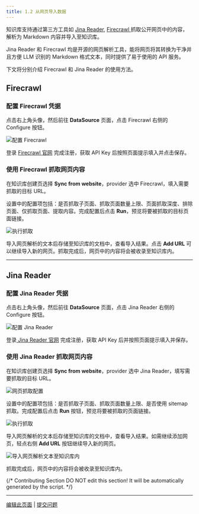 ```yaml
---
title: 1.2 从网页导入数据
---
```


知识库支持通过第三方工具如 [Jina Reader](https://jina.ai/reader), [Firecrawl ](https://www.firecrawl.dev/)抓取公开网页中的内容，解析为 Markdown 内容并导入至知识库。

<Info>
Jina Reader 和 Firecrawl 均是开源的网页解析工具，能将网页将其转换为干净并且方便 LLM 识别的 Markdown 格式文本，同时提供了易于使用的 API 服务。
</Info>

下文将分别介绍 Firecrawl 和 Jina Reader 的使用方法。

## Firecrawl

### 配置 Firecrawl 凭据

点击右上角头像，然后前往 **DataSource** 页面，点击 Firecrawl 右侧的 Configure 按钮。

![配置 Firecrawl](https://assets-docs.dify.ai/2024/12/d468cf996f591b4b2bd0ffb5de62bad4.png)

登录 [Firecrawl 官网](https://www.firecrawl.dev/) 完成注册，获取 API Key 后按照页面提示填入并点击保存。

### 使用 Firecrawl 抓取网页内容

在知识库创建页选择 **Sync from website**，provider 选中 Firecrawl，填入需要抓取的目标 URL。

设置中的配置项包括：是否抓取子页面、抓取页面数量上限、页面抓取深度、排除页面、仅抓取页面、提取内容。完成配置后点击 **Run**，预览将要被抓取的目标页面链接。

![执行抓取](https://assets-docs.dify.ai/2024/12/3e63b4ced9770e21d5132c3aa8e5d2de.png)

导入网页解析的文本后存储至知识库的文档中，查看导入结果。点击 **Add URL** 可以继续导入新的网页。抓取完成后，网页中的内容将会被收录至知识库内。

---

## Jina Reader

### 配置 Jina Reader 凭据

点击右上角头像，然后前往 **DataSource** 页面，点击 Jina Reader 右侧的 Configure 按钮。

![配置 Jina Reader](https://assets-docs.dify.ai/2024/12/28b37f9b36fe808b2d3302c48fce5ea3.png)

登录[ Jina Reader 官网](https://jina.ai/reader) 完成注册，获取 API Key 后并按照页面提示填入并保存。

### 使用 Jina Reader 抓取网页内容

在知识库创建页选择 **Sync from website**，provider 选中 Jina Reader，填写需要抓取的目标 URL。

![网页抓取配置](https://assets-docs.dify.ai/2024/12/f9170b2a2ab1be94bc85ff3ed3c3e723.png)

设置中的配置项包括：是否抓取子页面、抓取页面数量上限、是否使用 sitemap 抓取。完成配置后点击 **Run** 按钮，预览将要被抓取的页面链接。

![执行抓取](https://assets-docs.dify.ai/2024/12/a875f21a751551c03109c76308c577ee.png)

导入网页解析的文本后存储至知识库的文档中，查看导入结果。如需继续添加网页，轻点右侧 **Add URL** 按钮继续导入新的网页。

![导入网页解析文本至知识库内](https://assets-docs.dify.ai/2024/12/03494dc3c882ac1c74b464ea931e2533.png)

抓取完成后，网页中的内容将会被收录至知识库内。

{/*
Contributing Section
DO NOT edit this section!
It will be automatically generated by the script.
*/}

---

[编辑此页面](https://github.com/langgenius/dify-docs/edit/main/zh-hans/guides/knowledge-base/create-knowledge-and-upload-documents/import-content-data/sync-from-website.mdx) | [提交问题](https://github.com/langgenius/dify-docs/issues/new?title=文档问题%3A%20from-webs&body=%23%23%20问题描述%0A%3C%21--%20请简要描述您发现的问题%20--%3E%0A%0A%23%23%20页面链接%0Ahttps%3A%2F%2Fgithub.com%2Flanggenius%2Fdify-docs%2Fblob%2Fmain%2Fzh-hans/guides/knowledge-base/create-knowledge-and-upload-documents/import-content-data%2Fsync-from-website.mdx%0A%0A%23%23%20建议修改%0A%3C%21--%20如果有具体的修改建议，请在此说明%20--%3E%0A%0A%3C%21--%20感谢您对文档质量的关注！%20--%3E)

